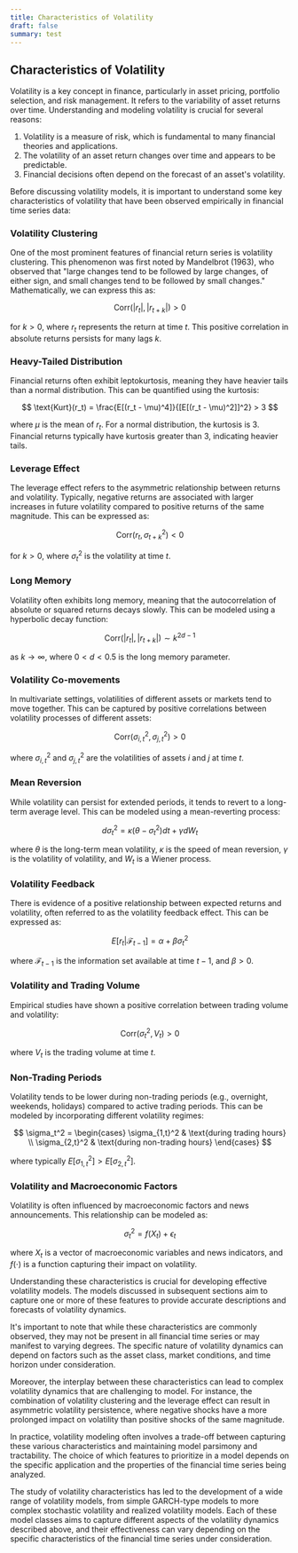 ```yaml
---
title: Characteristics of Volatility
draft: false
summary: test
---
```



<TOCInline toc={props.toc} asDisclosure />

## Characteristics of Volatility

Volatility is a key concept in finance, particularly in asset pricing, portfolio selection, and risk management. It refers to the variability of asset returns over time. Understanding and modeling volatility is crucial for several reasons:

1. Volatility is a measure of risk, which is fundamental to many financial theories and applications.
2. The volatility of an asset return changes over time and appears to be predictable.
3. Financial decisions often depend on the forecast of an asset's volatility.

Before discussing volatility models, it is important to understand some key characteristics of volatility that have been observed empirically in financial time series data:

### Volatility Clustering

One of the most prominent features of financial return series is volatility clustering. This phenomenon was first noted by Mandelbrot (1963), who observed that "large changes tend to be followed by large changes, of either sign, and small changes tend to be followed by small changes." Mathematically, we can express this as:

$$
\text{Corr}(|r_t|, |r_{t+k}|) > 0
$$

for $k > 0$, where $r_t$ represents the return at time $t$. This positive correlation in absolute returns persists for many lags $k$.

### Heavy-Tailed Distribution

Financial returns often exhibit leptokurtosis, meaning they have heavier tails than a normal distribution. This can be quantified using the kurtosis:

$$
\text{Kurt}(r_t) = \frac{E[(r_t - \mu)^4]}{[E[(r_t - \mu)^2]]^2} > 3
$$

where $\mu$ is the mean of $r_t$. For a normal distribution, the kurtosis is 3. Financial returns typically have kurtosis greater than 3, indicating heavier tails.

### Leverage Effect

The leverage effect refers to the asymmetric relationship between returns and volatility. Typically, negative returns are associated with larger increases in future volatility compared to positive returns of the same magnitude. This can be expressed as:

$$
\text{Corr}(r_t, \sigma_{t+k}^2) < 0
$$

for $k > 0$, where $\sigma_t^2$ is the volatility at time $t$.

### Long Memory

Volatility often exhibits long memory, meaning that the autocorrelation of absolute or squared returns decays slowly. This can be modeled using a hyperbolic decay function:

$$
\text{Corr}(|r_t|, |r_{t+k}|) \sim k^{2d-1}
$$

as $k \to \infty$, where $0 < d < 0.5$ is the long memory parameter.

### Volatility Co-movements

In multivariate settings, volatilities of different assets or markets tend to move together. This can be captured by positive correlations between volatility processes of different assets:

$$
\text{Corr}(\sigma_{i,t}^2, \sigma_{j,t}^2) > 0
$$

where $\sigma_{i,t}^2$ and $\sigma_{j,t}^2$ are the volatilities of assets $i$ and $j$ at time $t$.

### Mean Reversion

While volatility can persist for extended periods, it tends to revert to a long-term average level. This can be modeled using a mean-reverting process:

$$
d\sigma_t^2 = \kappa(\theta - \sigma_t^2)dt + \gamma dW_t
$$

where $\theta$ is the long-term mean volatility, $\kappa$ is the speed of mean reversion, $\gamma$ is the volatility of volatility, and $W_t$ is a Wiener process.

### Volatility Feedback

There is evidence of a positive relationship between expected returns and volatility, often referred to as the volatility feedback effect. This can be expressed as:

$$
E[r_t | \mathcal{F}_{t-1}] = \alpha + \beta \sigma_t^2
$$

where $\mathcal{F}_{t-1}$ is the information set available at time $t-1$, and $\beta > 0$.

### Volatility and Trading Volume

Empirical studies have shown a positive correlation between trading volume and volatility:

$$
\text{Corr}(\sigma_t^2, V_t) > 0
$$

where $V_t$ is the trading volume at time $t$.

### Non-Trading Periods

Volatility tends to be lower during non-trading periods (e.g., overnight, weekends, holidays) compared to active trading periods. This can be modeled by incorporating different volatility regimes:

$$
\sigma_t^2 = \begin{cases}
\sigma_{1,t}^2 & \text{during trading hours} \\
\sigma_{2,t}^2 & \text{during non-trading hours}
\end{cases}
$$

where typically $E[\sigma_{1,t}^2] > E[\sigma_{2,t}^2]$.

### Volatility and Macroeconomic Factors

Volatility is often influenced by macroeconomic factors and news announcements. This relationship can be modeled as:

$$
\sigma_t^2 = f(X_t) + \epsilon_t
$$

where $X_t$ is a vector of macroeconomic variables and news indicators, and $f(\cdot)$ is a function capturing their impact on volatility.

Understanding these characteristics is crucial for developing effective volatility models. The models discussed in subsequent sections aim to capture one or more of these features to provide accurate descriptions and forecasts of volatility dynamics.

It's important to note that while these characteristics are commonly observed, they may not be present in all financial time series or may manifest to varying degrees. The specific nature of volatility dynamics can depend on factors such as the asset class, market conditions, and time horizon under consideration.

Moreover, the interplay between these characteristics can lead to complex volatility dynamics that are challenging to model. For instance, the combination of volatility clustering and the leverage effect can result in asymmetric volatility persistence, where negative shocks have a more prolonged impact on volatility than positive shocks of the same magnitude.

In practice, volatility modeling often involves a trade-off between capturing these various characteristics and maintaining model parsimony and tractability. The choice of which features to prioritize in a model depends on the specific application and the properties of the financial time series being analyzed.

The study of volatility characteristics has led to the development of a wide range of volatility models, from simple GARCH-type models to more complex stochastic volatility and realized volatility models. Each of these model classes aims to capture different aspects of the volatility dynamics described above, and their effectiveness can vary depending on the specific characteristics of the financial time series under consideration.
